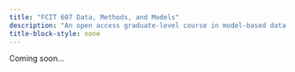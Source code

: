 ```yaml
---
title: "FCIT 607 Data, Methods, and Models"
description: "An open access graduate-level course in model-based data analysis from a Bayesian perspective."
title-block-style: none
---
```


Coming soon... 